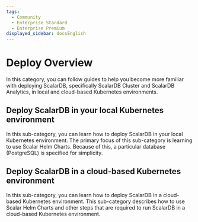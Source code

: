 ```yaml
---
tags:
  - Community
  - Enterprise Standard
  - Enterprise Premium
displayed_sidebar: docsEnglish
---
```


# Deploy Overview

In this category, you can follow guides to help you become more familiar with deploying ScalarDB, specifically ScalarDB Cluster and ScalarDB Analytics, in local and cloud-based Kubernetes environments.

## Deploy ScalarDB in your local Kubernetes environment

In this sub-category, you can learn how to deploy ScalarDB in your local Kubernetes environment. The primary focus of this sub-category is learning to use Scalar Helm Charts. Because of this, a particular database (PostgreSQL) is specified for simplicity.

## Deploy ScalarDB in a cloud-based Kubernetes environment

In this sub-category, you can learn how to deploy ScalarDB in a cloud-based Kubernetes environment. This sub-category describes how to use Scalar Helm Charts and other steps that are required to run ScalarDB in a cloud-based Kubernetes environment.